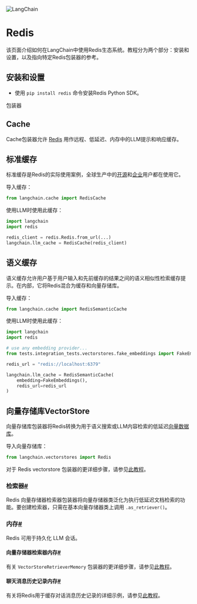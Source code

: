 

<Head>
  <script>
    {
      `(function() {
         var _hmt = _hmt || [];
(function() {
  var hm = document.createElement("script");
  hm.src = "https://hm.baidu.com/hm.js?e60fb290e204e04c5cb6f79b0ac1e697";
  var s = document.getElementsByTagName("script")[0]; 
  s.parentNode.insertBefore(hm, s);
})();
       })();`
    }
  </script>
</Head>

![LangChain](https://pica.zhimg.com/50/v2-56e8bbb52aa271012541c1fe1ceb11a2_r.gif)



Redis
===============

该页面介绍如何在LangChain中使用Redis生态系统。教程分为两个部分：安装和设置，以及指向特定Redis包装器的参考。

安装和设置
-----------------------

* 使用 `pip install redis` 命令安装Redis Python SDK。

包装器

Cache
-----------------------

Cache包装器允许 [Redis](https://redis.io) 用作远程、低延迟、内存中的LLM提示和响应缓存。

标准缓存
-----------------------

标准缓存是Redis的实际使用案例，全球生产中的[开源](https://redis.io)和[企业](https://redis.com)用户都在使用它。

导入缓存：


```  python
from langchain.cache import RedisCache

```

使用LLM时使用此缓存：

```  python
import langchain
import redis

redis_client = redis.Redis.from_url(...)
langchain.llm_cache = RedisCache(redis_client)

```

语义缓存
-----------------------

语义缓存允许用户基于用户输入和先前缓存的结果之间的语义相似性检索缓存提示。在内部，它将Redis混合为缓存和向量存储库。

导入缓存：

```  python
from langchain.cache import RedisSemanticCache

```

使用LLM时使用此缓存：

```  python
import langchain
import redis

# use any embedding provider...
from tests.integration_tests.vectorstores.fake_embeddings import FakeEmbeddings

redis_url = "redis://localhost:6379"

langchain.llm_cache = RedisSemanticCache(
    embedding=FakeEmbeddings(),
    redis_url=redis_url
)

```

向量存储库VectorStore
-----------------------

向量存储库包装器将Redis转换为用于语义搜索或LLM内容检索的低延迟[向量数据库](https://redis.com/solutions/use-cases/vector-database/)。

导入向量存储库：

```  python
from langchain.vectorstores import Redis

```

对于 Redis vectorstore 包装器的更详细步骤，请参见[此教程](../modules/indexes/vectorstores/examples/redis)。

### 检索器[#](#retriever "此标题的永久链接")

Redis 向量存储器检索器包装器将向量存储器类泛化为执行低延迟文档检索的功能。要创建检索器，只需在基本向量存储器类上调用 `.as_retriever()`。

### 内存[#](#memory "此标题的永久链接")

Redis 可用于持久化 LLM 会话。

#### 向量存储器检索器内存[#](#vector-store-retriever-memory "此标题的永久链接")

有关 `VectorStoreRetrieverMemory` 包装器的更详细步骤，请参见[此教程](../modules/memory/types/vectorstore_retriever_memory)。

#### 聊天消息历史记录内存[#](#chat-message-history-memory "永久链接到此标题")

有关将Redis用于缓存对话消息历史记录的详细示例，请参见[此教程](../modules/memory/examples/redis_chat_message_history)。

